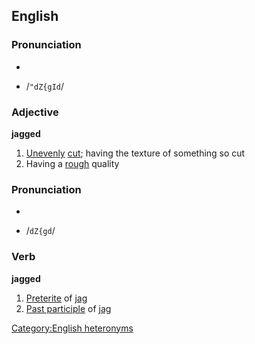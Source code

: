 ==English==
===Pronunciation===
*{{IPA|/ˈʤæɡɪd/}}
*{{SAMPA}} /<tt>"dZ{gId</tt>/

===Adjective===
'''jagged'''
#[[Unevenly]] [[cut]]; having the texture of something so cut
#Having a [[rough]] quality

===Pronunciation===
*{{IPA|/ʤæɡd/}}
*{{SAMPA}} /<tt>dZ{gd</tt>/

===Verb===
'''jagged'''
#[[preterite|Preterite]] of [[jag]]
#[[past participle|Past participle]] of [[jag]]

[[Category:English heteronyms]]